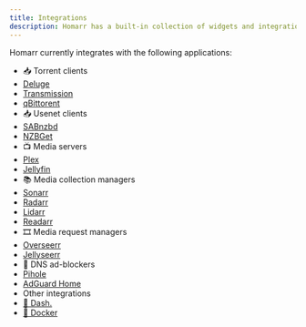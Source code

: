 ```yaml
---
title: Integrations
description: Homarr has a built-in collection of widgets and integrations that connect to your applications and enable you to control them directly from your dashboards
---
```



Homarr currently integrates with the following applications:
- 📥 Torrent clients
 - [Deluge](https://homarr.dev/docs/management/integrations/torrent-deluge)
 - [Transmission](https://homarr.dev/docs/management/integrations/torrent-transmission)
 - [qBittorent](https://homarr.dev/docs/management/integrations/torrent-qbittorrent)
- 📥 Usenet clients
 - [SABnzbd](https://homarr.dev/docs/management/integrations/usenet-sabnzbd)
 - [NZBGet](https://homarr.dev/docs/management/integrations/usenet-nzbget)
- 📺 Media servers
 - [Plex](https://homarr.dev/docs/management/integrations/media-server-plex)
 - [Jellyfin](https://homarr.dev/docs/management/integrations/media-server-jellyfin)
- 📚 Media collection managers
 - [Sonarr](https://homarr.dev/docs/management/integrations/servarr-sonarr)
 - [Radarr](https://homarr.dev/docs/management/integrations/servarr-radarr)
 - [Lidarr](https://homarr.dev/docs/management/integrations/servarr-lidarr)
 - [Readarr](https://homarr.dev/docs/management/integrations/servarr-readarr)
- 🎞️ Media request managers
 - [Overseerr](https://homarr.dev/docs/management/integrations/media-requester/)
 - [Jellyseerr](https://homarr.dev/docs/management/integrations/media-requester/)
- 🚫 DNS ad-blockers
 - [Pihole](https://homarr.dev/docs/management/integrations/dns-pihole)
 - [AdGuard Home](https://homarr.dev/docs/management/integrations/dns-adguard-home)
- Other integrations
 - [🔌 Dash.](https://homarr.dev/docs/management/integrations/hardware-dash)
 - [🐳 Docker](https://homarr.dev/docs/management/integrations/containers-docker)